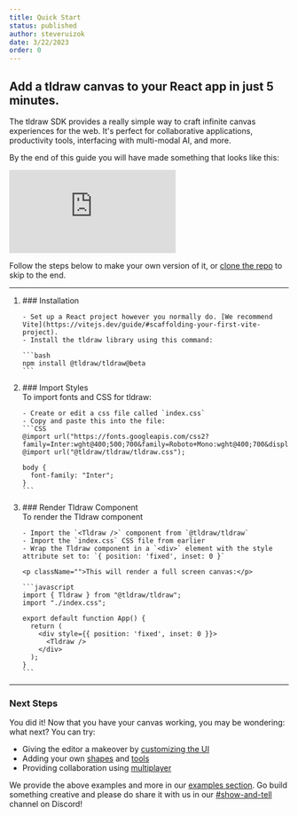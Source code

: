 ```yaml
---
title: Quick Start
status: published
author: steveruizok
date: 3/22/2023
order: 0
---
```


<h2>Add a tldraw canvas to your React app in just 5 minutes.</h2>

The tldraw SDK provides a really simple way to craft infinite canvas experiences for the web. It's perfect for collaborative applications, productivity tools, interfacing with multi-modal AI, and more.

By the end of this guide you will have made something that looks like this:

<Embed className="article__embed--quickstart" src="https://vite-template-five.vercel.app/" />

Follow the steps below to make your own version of it, or [clone the repo](https://github.com/tldraw/vite-template) to skip to the end.

<hr />
<ol className="ordered-list__quickstart">
  <li>
    ### Installation

    - Set up a React project however you normally do. [We recommend Vite](https://vitejs.dev/guide/#scaffolding-your-first-vite-project).
    - Install the tldraw library using this command:

    ```bash
    npm install @tldraw/tldraw@beta
    ```

  </li>
  <li>
    ### Import Styles
    <br />
    To import fonts and CSS for tldraw:

    - Create or edit a css file called `index.css`
    - Copy and paste this into the file:
    ```CSS
    @import url("https://fonts.googleapis.com/css2?family=Inter:wght@400;500;700&family=Roboto+Mono:wght@400;700&display=swap");
    @import url("@tldraw/tldraw/tldraw.css");

    body {
      font-family: "Inter";
    }
    ```

  </li>
  <li>
    ### Render Tldraw Component
    <br />
    To render the Tldraw component

    - Import the `<Tldraw />` component from `@tldraw/tldraw`
    - Import the `index.css` CSS file from earlier
    - Wrap the Tldraw component in a `<div>` element with the style attribute set to: `{ position: 'fixed', inset: 0 }`

    <p className="">This will render a full screen canvas:</p>

    ```javascript
    import { Tldraw } from "@tldraw/tldraw";
    import "./index.css";

    export default function App() {
      return (
        <div style={{ position: 'fixed', inset: 0 }}>
          <Tldraw />
        </div>
      );
    }
    ```

  </li>
</ol>

<hr />

### Next Steps

You did it! Now that you have your canvas working, you may be wondering: what next? You can try:

- Giving the editor a makeover by [customizing the UI](/docs/user-interface)
- Adding your own [shapes](/docs/shapes) and [tools](/docs/tools)
- Providing collaboration using [multiplayer](https://github.com/tldraw/tldraw-yjs-example)

We provide the above examples and more in our [examples section](/examples/basic/develop). Go build something creative and please do share it with us in our [#show-and-tell](https://discord.com/invite/SBBEVCA4PG) channel on Discord!
